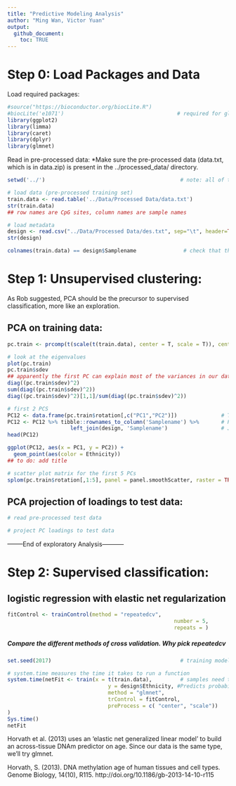 ```yaml
---
title: "Predictive Modeling Analysis"
author: "Ming Wan, Victor Yuan"
output: 
  github_document:
    toc: TRUE
---
```


# Step 0: Load Packages and Data
Load required packages:


```r
#source("https://bioconductor.org/biocLite.R")
#biocLite('e1071')                                    # required for glmnet in caret
library(ggplot2)
library(limma)
library(caret)
library(dplyr)
library(glmnet)
```

Read in pre-processed data:
*Make sure the pre-processed data (data.txt, which is in data.zip) is present in the ../processed_data/ directory.

```r
setwd('../')                                           # note: all of these relative file path calls work only for knitting

# load data (pre-processed training set)
train.data <- read.table('../Data/Processed Data/data.txt')
str(train.data)
## row names are CpG sites, column names are sample names

# load metadata
design <- read.csv("../Data/Processed Data/des.txt", sep="\t", header=TRUE)
str(design)

colnames(train.data) == design$Samplename               # check that the samples are in same order
```

# Step 1: Unsupervised clustering:

As Rob suggested, PCA should be the precursor to supervised classification, more like an exploration.

## PCA on training data:

```r
pc.train <- prcomp(t(scale(t(train.data), center = T, scale = T)), center = F, scale = F)

# look at the eigenvalues
plot(pc.train)
pc.train$sdev
## apparently the first PC can explain most of the variances in our data
diag((pc.train$sdev)^2)
sum(diag((pc.train$sdev)^2))
diag((pc.train$sdev)^2)[1,1]/sum(diag((pc.train$sdev)^2))

# first 2 PCS
PC12 <- data.frame(pc.train$rotation[,c("PC1","PC2")])              # Take out first 2 PCs
PC12 <- PC12 %>% tibble::rownames_to_column('Samplename') %>%       # Put sample names into column to match on
                    left_join(design, 'Samplename')                 # Join the metadata info 
head(PC12)

ggplot(PC12, aes(x = PC1, y = PC2)) + 
  geom_point(aes(color = Ethnicity))
## to do: add title

# scatter plot matrix for the first 5 PCs
splom(pc.train$rotation[,1:5], panel = panel.smoothScatter, raster = TRUE)
```

## PCA projection of loadings to test data:

```r
# read pre-processed test data

# project PC loadings to test data

```

--------End of exploratory Analysis-----------

# Step 2: Supervised classification:


## logistic regression with elastic net regularization

```r
fitControl <- trainControl(method = "repeatedcv", 
													 number = 5,                 # Number of folds
													 repeats = )                 # Repeat 5 times
```

##### Compare the different methods of cross validation. Why pick repeatedcv

```r
set.seed(2017)                                         # training models requires the use of random #s. Setting (set.seed()) the randomness                                                             ensures reproducibility

# system.time measures the time it takes to run a function
system.time(netFit <- train(x = t(train.data),         # samples need to be in rows, features need to be columns
								y = design$Ethnicity, #Predicts probability of being Asian, because this is 1st level
								method = "glmnet",                     # glmnet model
								trControl = fitControl,                # use fitControl to specify repeated cross validation
								preProcess = c( "center", "scale"))    # Center and Scale the data
)
Sys.time()
netFit
```
 
Horvath et al. (2013) uses an 'elastic net generalized linear model' to build an across-tissue DNAm predictor on age. Since our data is the same type, we'll try glmnet.

Horvath, S. (2013). DNA methylation age of human tissues and cell types. Genome Biology, 14(10), R115. http://doi.org/10.1186/gb-2013-14-10-r115

```r

```

